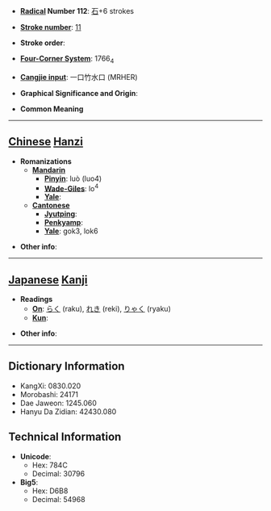 * '''[[Wiktionary:Chinese radical index| Radical]] Number 112''': [[Wiktionary:Chinese radical index 石|石]]+6 strokes

* '''[[Wiktionary:Chinese total strokes index|Stroke number]]''': [[Wiktionary:Chinese total strokes index 11|11]]

* '''Stroke order''': 

* '''[[Wiktionary:Chinese four corner index|Four-Corner System]]''': 1766<sub>4</sub>

* '''[[Wiktionary:Chinese Cangjie index|Cangjie input]]''': 一口竹水口 (MRHER)

* '''Graphical Significance and Origin''': 

* '''Common Meaning'''

----

== [[Chinese]] [[Hanzi]] ==

* '''Romanizations'''
** '''[[Mandarin]]'''
*** '''[[Pinyin]]''': luò (luo4)
*** '''[[Wade-Giles]]''': lo<sup>4</sup>
*** '''[[Yale]]''': 
** '''[[Cantonese]]'''
*** '''[[Jyutping]]''':
*** '''[[Penkyamp]]''': 
*** '''[[Yale]]''': gok3, lok6

* '''Other info''': 

----

== [[Japanese]] [[Kanji]] ==

* '''Readings'''
** '''[[On]]''': [[らく]] (raku), [[れき]] (reki), [[りゃく]] (ryaku)
** '''[[Kun]]''': 

* '''Other info''':  

----

== Dictionary Information ==

* KangXi: 0830.020
* Morobashi: 24171
* Dae Jaweon: 1245.060
* Hanyu Da Zidian: 42430.080

== Technical Information ==

* '''Unicode''':
** Hex: 784C
** Decimal: 30796
* '''Big5''':
** Hex: D6B8
** Decimal: 54968
